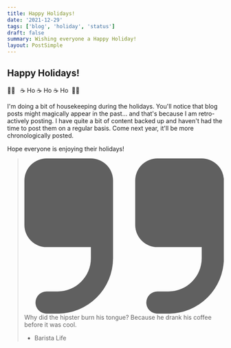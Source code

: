 ```yaml
---
title: Happy Holidays!
date: '2021-12-29'
tags: ['blog', 'holiday', 'status']
draft: false
summary: Wishing everyone a Happy Holiday!
layout: PostSimple
---
```


## Happy Holidays!

🎄🎁 &nbsp; ☕ Ho ☕ Ho ☕ Ho &nbsp;🎁🎄

I'm doing a bit of housekeeping during the holidays. You'll notice that blog posts might magically appear in the past... and that's because I am retro-actively posting. I have quite a bit of content backed up and haven't had the time to post them on a regular basis. Come next year, it'll be more chronologically posted.

Hope everyone is enjoying their holidays!

<blockquote class="text-xl italic font-semibold text-marsala">
  <svg class="w-8 h-8 text-marsala mb-4" aria-hidden="true" xmlns="http://www.w3.org/2000/svg" fill="currentColor" viewBox="0 0 18 14">
    <path d="M6 0H2a2 2 0 0 0-2 2v4a2 2 0 0 0 2 2h4v1a3 3 0 0 1-3 3H2a1 1 0 0 0 0 2h1a5.006 5.006 0 0 0 5-5V2a2 2 0 0 0-2-2Zm10 0h-4a2 2 0 0 0-2 2v4a2 2 0 0 0 2 2h4v1a3 3 0 0 1-3 3h-1a1 1 0 0 0 0 2h1a5.006 5.006 0 0 0 5-5V2a2 2 0 0 0-2-2Z"/>
  </svg>
  Why did the hipster burn his tongue?
  Because he drank his coffee before it was cool.

  <ul>
    <li>Barista Life</li>
  </ul>
  </blockquote>
